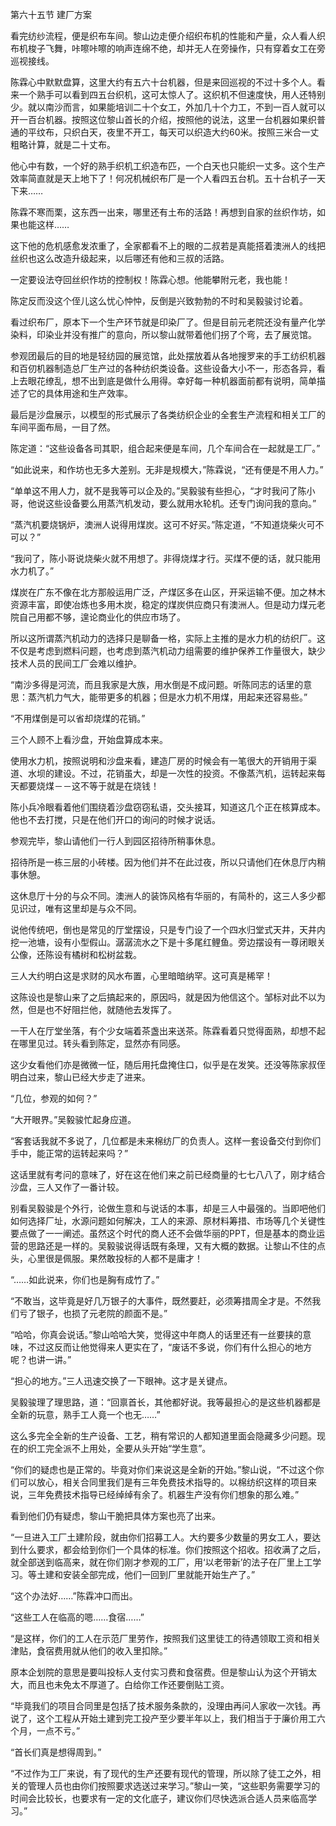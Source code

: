 

第六十五节 建厂方案

看完纺纱流程，便是织布车间。黎山边走便介绍织布机的性能和产量，众人看人织布机梭子飞舞，咔嚓咔嚓的响声连绵不绝，却并无人在旁操作，只有穿着女工在旁巡视接线。

陈霖心中默默盘算，这里大约有五六十台机器，但是来回巡视的不过十多个人。看来一个熟手可以看到四五台织机，这可太惊人了。这织机不但速度快，用人还特别少。就以南沙而言，如果能培训二十个女工，外加几十个力工，不到一百人就可以开一百台机器。按照这位黎山首长的介绍，按照他的说法，这里一台机器如果织普通的平纹布，只织白天，夜里不开工，每天可以织造大约60米。按照三米合一丈粗略计算，就是二十丈布。

他心中有数，一个好的熟手织机工织造布匹，一个白天也只能织一丈多。这个生产效率简直就是天上地下了！何况机械织布厂是一个人看四五台机。五十台机子一天下来……

陈霖不寒而栗，这东西一出来，哪里还有土布的活路！再想到自家的丝织作坊，如果也能这样……

这下他的危机感愈发浓重了，全家都看不上的眼的二叔若是真能搭着澳洲人的线把丝织也这么改造升级起来，以后哪还有他和三叔的活路。

一定要设法夺回丝织作坊的控制权！陈霖心想。他能攀附元老，我也能！

陈定反而没这个侄儿这么忧心忡忡，反倒是兴致勃勃的不时和吴毅骏讨论着。

看过织布厂，原本下一个生产环节就是印染厂了。但是目前元老院还没有量产化学染料，印染业并没有推广的意向，所以黎山就带着他们拐了个弯，去了展览馆。

参观团最后的目的地是轻纺园的展览馆，此处摆放着从各地搜罗来的手工纺织机器和百仞机器制造总厂生产过的各种纺织类设备。这些设备大小不一，形态各异，看上去眼花缭乱，想不出到底是做什么用得。幸好每一种机器面前都有说明，简单描述了它的具体用途和生产效率。

最后是沙盘展示，以模型的形式展示了各类纺织企业的全套生产流程和相关工厂的车间平面布局，一目了然。

陈定道：“这些设备各司其职，组合起来便是车间，几个车间合在一起就是工厂。”

“如此说来，和作坊也无多大差别。无非是规模大，”陈霖说，“还有便是不用人力。”

“单单这不用人力，就不是我等可以企及的。”吴毅骏有些担心，“才时我问了陈小哥，他说这些设备要么用蒸汽机发动，要么就用水轮机。还专门询问我的意向。”

“蒸汽机要烧锅炉，澳洲人说得用煤炭。这可不好买。”陈定道，“不知道烧柴火可不可以？”

“我问了，陈小哥说烧柴火就不用想了。非得烧煤才行。买煤不便的话，就只能用水力机了。”

煤炭在广东不像在北方那般运用广泛，产煤区多在山区，开采运输不便。加之林木资源丰富，即使冶炼也多用木炭，稳定的煤炭供应商只有澳洲人。但是动力煤元老院自己用都不够，遑论商业化的供应市场了。

所以这所谓蒸汽机动力的选择只是聊备一格，实际上主推的是水力机的纺织厂。这不仅是考虑到燃料问题，也考虑到蒸汽机动力组需要的维护保养工作量很大，缺少技术人员的民间工厂会难以维护。

“南沙多得是河流，而且我家是大族，用水倒是不成问题。听陈同志的话里的意思：蒸汽机力气大，能带更多的机器；但是水力机不用煤，用起来还容易些。”

“不用煤倒是可以省却烧煤的花销。”

三个人顾不上看沙盘，开始盘算成本来。

使用水力机，按照说明和沙盘来看，建造厂房的时候会有一笔很大的开销用于渠道、水坝的建设。不过，花销虽大，却是一次性的投资。不像蒸汽机，运转起来每天都要烧煤－－这不等于就是在烧钱！

陈小兵冷眼看着他们围绕着沙盘窃窃私语，交头接耳，知道这几个正在核算成本。他也不去打搅，只是在他们开口的询问的时候才说话。

参观完毕，黎山请他们一行人到园区招待所稍事休息。

招待所是一栋三层的小砖楼。因为他们并不在此过夜，所以只请他们在休息厅内稍事休憩。

这休息厅十分的与众不同。澳洲人的装饰风格有华丽的，有简朴的，这三人多少都见识过，唯有这里却是与众不同。

说他传统吧，倒也是常见的厅堂摆设，只是专门设了一个四水归堂式天井，天井内挖一池塘，设有小型假山。潺潺流水之下是十多尾红鲤鱼。旁边摆设有一尊闭眼关公像，还陈设有橘树和松树盆栽。

三人大约明白这是求财的风水布置，心里暗暗纳罕。这可真是稀罕！

这陈设也是黎山来了之后搞起来的，原因吗，就是因为他信这个。邹标对此不以为然，但是也不好阻拦他，就随他去发挥了。

一干人在厅堂坐落，有个少女端着茶盏出来送茶。陈霖看着只觉得面熟，却想不起在哪里见过。转头看到陈定，显然亦有同感。

这少女看他们亦是微微一怔，随后用托盘掩住口，似乎是在发笑。还没等陈家叔侄明白过来，黎山已经大步走了进来。

“几位，参观的如何？”

“大开眼界。”吴毅骏忙起身应道。

“客套话我就不多说了，几位都是未来棉纺厂的负责人。这样一套设备交付到你们手中，能正常的运转起来吗？”

这话里就有考问的意味了，好在这在他们来之前已经商量的七七八八了，刚才结合沙盘，三人又作了一番计较。

别看吴毅骏是个外行，论做生意和与说话的本事，却是三人中最强的。当即吧他们如何选择厂址，水源问题如何解决，工人的来源、原材料筹措、市场等几个关键性要点做了一一阐述。虽然这个时代的商人还不会做华丽的PPT，但是基本的商业运营的思路还是一样的。吴毅骏说得话既有条理，又有大概的数据。让黎山不住的点头，心里很是佩服。果然敢投标的人都不是庸才！

“……如此说来，你们也是胸有成竹了。”

“不敢当，这毕竟是好几万银子的大事件，既然要赶，必须筹措周全才是。不然我们亏了银子，也损了元老院的颜面不是。”

“哈哈，你真会说话。”黎山哈哈大笑，觉得这中年商人的话里还有一丝要挟的意味，不过这反而让他觉得来人更实在了，“废话不多说，你们有什么担心的地方呢？也讲一讲。”

“担心的地方。”三人迅速交换了一下眼神。这才是关键点。

吴毅骏理了理思路，道：“回禀首长，其他都好说。我等最担心的是这些机器都是全新的玩意，熟手工人竟一个也无……”

这么多完全全新的生产设备、工艺，稍有常识的人都知道里面会隐藏多少问题。现在的织工完全派不上用处，全要从头开始“学生意”。

“你们的疑虑也是正常的。毕竟对你们来说这是全新的开始。”黎山说，“不过这个你们可以放心，相关合同里我们是有三年免费技术指导的。以棉纺织这样的项目来说，三年免费技术指导已经绰绰有余了。机器生产没有你们想象的那么难。”

看到他们仍有疑虑，黎山干脆把具体方案也亮了出来。

“一旦进入工厂土建阶段，就由你们招募工人。大约要多少数量的男女工人，要达到什么要求，都会给到你们一个具体的标准。你们按照这个招收。招收满了之后，就全部送到临高来，就在你们刚才参观的工厂，用‘以老带新’的法子在厂里上工学习。等土建和安装全部完成，他们一回到厂里就能开始生产了。”

“这个办法好……”陈霖冲口而出。

“这些工人在临高的嗯……食宿……”

“是这样，你们的工人在示范厂里劳作，按照我们这里徒工的待遇领取工资和相关津贴，食宿费用就从他们的收入里扣除。”

原本企划院的意思是要叫投标人支付实习费和食宿费。但是黎山认为这个开销太大，而且也未免太不厚道了。白给你工作还要倒贴工资。

“毕竟我们的项目合同里是包括了技术服务条款的，没理由再问人家收一次钱。再说了，这个工程从开始土建到完工投产至少要半年以上，我们相当于于廉价用工六个月，一点不亏。”

“首长们真是想得周到。”

“不过作为工厂来说，有了现代的生产还要有现代的管理，所以除了徒工之外，相关的管理人员也由你们按照要求选送过来学习。”黎山一笑，“这些职务需要学习的时间会比较长，也要求有一定的文化底子，建议你们尽快选派合适人员来临高学习。”

